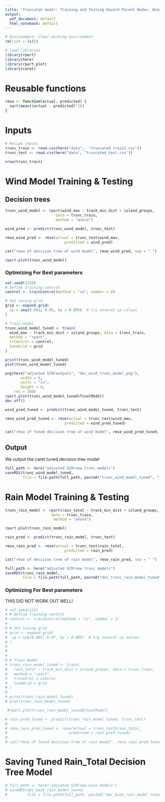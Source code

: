 ```yaml
---
title: 'Truncated model: Training and Testing Hazard Parent Nodes: Wind and Rain'
output:
  pdf_document: default
  html_notebook: default
---
```


```r
# Environment: Clear working environment
rm(list = ls())

# load libraries
library(rpart)
library(here)
library(rpart.plot)
library(caret)
```

# Reusable functions
```r
rmse <- function(actual, predicted) {
  sqrt(mean((actual - predicted)^2))
}
```


# Inputs
```r
# Recipe inputs
trunc_train <- read.csv(here("data",  "truncated_train2.csv"))
trunc_test <- read.csv(here("data", "truncated_test.csv"))

nrow(trunc_train)
```


# Wind Model Training & Testing
## Decision trees
```r
trunc_wind_model <- rpart(wind_max ~ track_min_dist + island_groups,
                       data = trunc_train,
                       method = "anova")
```

```r
wind_pred <- predict(trunc_wind_model, trunc_test)

rmse_wind_pred <- rmse(actual = trunc_test$wind_max, 
                           predicted = wind_pred)

cat("rmse of decision tree of wind model", rmse_wind_pred, sep = " ")
```


```r
rpart.plot(trunc_wind_model)
```

### Optimizing For Best parameters
```r
set.seed(1234)
# Define training control
control <- trainControl(method = "cv", number = 8)

# Set tuning grid
grid <- expand.grid(
  cp = seq(0.001, 0.05, by = 0.005)  # try several cp values
)

# Train model
trunc_wind_model_tuned <- train(
  wind_max ~ track_min_dist + island_groups, data = trunc_train,
  method = "rpart",
  trControl = control,
  tuneGrid = grid
)

print(trunc_wind_model_tuned)
plot(trunc_wind_model_tuned)
```

```r
png(here("adjusted SCM/outputs", "dec_wind_trunc_model.png"), 
       width = 6, 
       units = "in",
       height = 4,
    res = 300)
rpart.plot(trunc_wind_model_tuned$finalModel)
dev.off()
```


```r
wind_pred_tuned <- predict(trunc_wind_model_tuned, trunc_test)

rmse_wind_pred_tuned <- rmse(actual = trunc_test$wind_max, 
                           predicted = wind_pred_tuned)

cat("rmse of tuned decision tree of wind model", rmse_wind_pred_tuned, sep = " ")
```


## Output
We output the caret tuned decision tree model
```r
full_path <- here("adjusted SCM/new trunc models")
saveRDS(trunc_wind_model_tuned, 
        file = file.path(full_path, paste0("trunc_wind_model_tuned", ".rds")))
```


# Rain Model Training & Testing
```r
trunc_rain_model <- rpart(rain_total ~ track_min_dist + island_groups,
                     data = trunc_train,
                      method = "anova")
```

```r
rpart.plot(trunc_rain_model)
```

```r
rain_pred <- predict(trunc_rain_model, trunc_test)

rmse_rain_pred <- rmse(actual = trunc_test$rain_total,
                           predicted = rain_pred)

cat("rmse of decision tree of rain model", rmse_rain_pred, sep = " ")


```

```r
full_path <- here("adjusted SCM/new trunc models")
saveRDS(trunc_rain_model,
        file = file.path(full_path, paste0("dec_trunc_rain_model_tuned", ".rds")))
```



### Optimizing For Best parameters
THIS DID NOT WORK OUT WELL!
```r
# set.seed(123)
# # Define training control
# control <- trainControl(method = "cv", number = 5)
# 
# # Set tuning grid
# grid <- expand.grid(
#  cp = seq(0.001, 0.07, by = 0.005)  # try several cp values
# )
# 
# 
# 
# # Train model
# trunc_rain_model_tuned <- train(
#   rain_total ~ track_min_dist + island_groups, data = trunc_train,
#   method = "rpart",
#   trControl = control,
#   tuneGrid = grid
# )
# 
# print(trunc_rain_model_tuned)
# plot(trunc_rain_model_tuned)
```

```r
 #rpart.plot(trunc_rain_model_tuned$finalModel)
```


```r
# rain_pred_tuned <- predict(trunc_rain_model_tuned, trunc_test)
# 
# rmse_rain_pred_tuned <- rmse(actual = trunc_test$rain_total, 
#                            predicted = rain_pred_tuned)
# 
# cat("rmse of tuned decision tree of rain model", rmse_rain_pred_tuned, sep = " ")
```


# Saving Tuned Rain_Total Decision Tree Model
```r
# full_path <- here("adjusted SCM/new base models")
# saveRDS(dec_base_rain_model_tuned, 
#         file = file.path(full_path, paste0("dec_base_rain_model_tuned", ".rds")))
```

